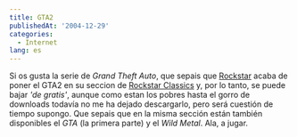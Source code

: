 ```yaml
---
title: GTA2
publishedAt: '2004-12-29'
categories:
  - Internet
lang: es
---
```


Si os gusta la serie de _Grand Theft Auto_, que sepais que [Rockstar](http://www.rockstargames.com/) acaba de poner el GTA2 en su seccion de [Rockstar Classics](http://www.rockstargames.com/classics/) y, por lo tanto, se puede bajar _'de gratis'_, aunque como estan los pobres hasta el gorro de downloads todavía no me ha dejado descargarlo, pero será cuestión de tiempo supongo. Que sepais que en la misma sección están también disponibles el _GTA_ (la primera parte) y el _Wild Metal_. Ala, a jugar.
